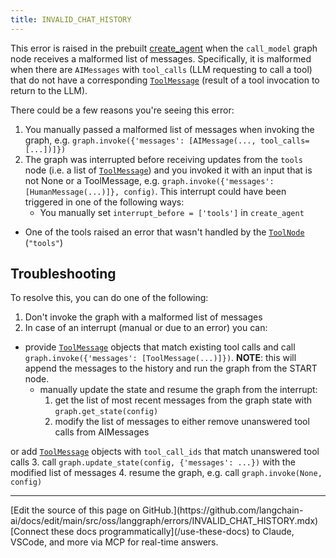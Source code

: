 ```yaml
---
title: INVALID_CHAT_HISTORY
---
```




This error is raised in the prebuilt [create_agent](https://reference.langchain.com/python/langchain/agents/#langchain.agents.create_agent) when the `call_model` graph node receives a malformed list of messages. Specifically, it is malformed when there are `AIMessages` with `tool_calls` (LLM requesting to call a tool) that do not have a corresponding [`ToolMessage`](https://reference.langchain.com/python/langchain/messages/#langchain.messages.ToolMessage) (result of a tool invocation to return to the LLM).




There could be a few reasons you're seeing this error:

1. You manually passed a malformed list of messages when invoking the graph, e.g. `graph.invoke({'messages': [AIMessage(..., tool_calls=[...])]})`
2. The graph was interrupted before receiving updates from the `tools` node (i.e. a list of [`ToolMessage`](https://reference.langchain.com/python/langchain/messages/#langchain.messages.ToolMessage))
  and you invoked it with an input that is not None or a ToolMessage,
  e.g. `graph.invoke({'messages': [HumanMessage(...)]}, config)`.
  This interrupt could have been triggered in one of the following ways:
    * You manually set `interrupt_before = ['tools']` in `create_agent`
  * One of the tools raised an error that wasn't handled by the [`ToolNode`](https://reference.langchain.com/python/langgraph/agents/#langgraph.prebuilt.tool_node.ToolNode) (`"tools"`)




## Troubleshooting

To resolve this, you can do one of the following:

1. Don't invoke the graph with a malformed list of messages
2. In case of an interrupt (manual or due to an error) you can:

* provide [`ToolMessage`](https://reference.langchain.com/python/langchain/messages/#langchain.messages.ToolMessage) objects that match existing tool calls and call `graph.invoke({'messages': [ToolMessage(...)]})`.
  **NOTE**: this will append the messages to the history and run the graph from the START node.
  * manually update the state and resume the graph from the interrupt:
    1. get the list of most recent messages from the graph state with `graph.get_state(config)`
    2. modify the list of messages to either remove unanswered tool calls from AIMessages

or add [`ToolMessage`](https://reference.langchain.com/python/langchain/messages/#langchain.messages.ToolMessage) objects with `tool_call_ids` that match unanswered tool calls 3. call `graph.update_state(config, {'messages': ...})` with the modified list of messages 4. resume the graph, e.g. call `graph.invoke(None, config)`

---

<Callout icon="pen-to-square" iconType="regular">
    [Edit the source of this page on GitHub.](https://github.com/langchain-ai/docs/edit/main/src/oss/langgraph/errors/INVALID_CHAT_HISTORY.mdx)
</Callout>
<Tip icon="terminal" iconType="regular">
    [Connect these docs programmatically](/use-these-docs) to Claude, VSCode, and more via MCP for    real-time answers.
</Tip>
